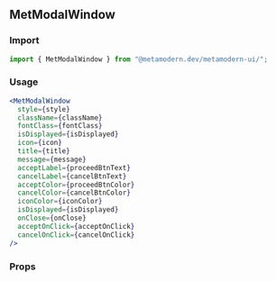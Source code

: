 <!--- ModalWindow.stories.mdx -->


<Meta title="MDX/MetModalWindow" component={MetModalWindow} />

## MetModalWindow

### Import

```jsx
import { MetModalWindow } from "@metamodern.dev/metamodern-ui/";
```

### Usage

```jsx
<MetModalWindow
  style={style}
  className={className}
  fontClass={fontClass}
  isDisplayed={isDisplayed}
  icon={icon}
  title={title}
  message={message}
  acceptLabel={proceedBtnText}
  cancelLabel={cancelBtnText}
  acceptColor={proceedBtnColor}
  cancelColor={cancelBtnColor}
  iconColor={iconColor}
  isDisplayed={isDisplayed}
  onClose={onClose}
  acceptOnClick={acceptOnClick}
  cancelOnClick={cancelOnClick}
/>
```

### Props

<ArgsTable of={MetModalWindow} />
